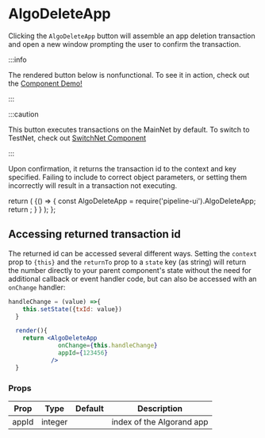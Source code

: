 # AlgoDeleteApp

Clicking the `AlgoDeleteApp` button will assemble an app deletion transaction and open a new window prompting the user to confirm the transaction. 

:::info

The rendered button below is nonfunctional. To see it in action, check out the [Component Demo!](../Demos/demo)

:::

:::caution

This button executes transactions on the MainNet by default. To switch to TestNet, check out [SwitchNet Component](./SwitchNet)

:::

Upon confirmation, it returns the transaction id to the context and key specified. Failing to include to correct object parameters, or setting them incorrectly will result in a transaction not executing.


  return (
    <BrowserOnly>{() => {
      const AlgoDeleteApp = require('pipeline-ui').AlgoDeleteApp;
      return <AlgoDeleteApp />;
      }
    }
    </BrowserOnly>
    );
    };

<BrowserOnlyButton />

## Accessing returned transaction id

The returned id can be accessed several different ways. Setting the `context` prop to `{this}` and the `returnTo` prop to a `state` key (as string) will return the number directly to your parent component's state without the need for additional callback or event handler code, but can also be accessed with an `onChange` handler:

```jsx
handleChange = (value) =>{
    this.setState({txId: value})
  }

  render(){
    return <AlgoDeleteApp
              onChange={this.handleChange} 
              appId={123456}
            />
  }
```

### Props


<Table>
  <thead>
  <tr>
    <th>Prop</th>
    <th>Type</th>
    <th>Default</th>
    <th>Description</th>
  </tr>
  </thead>
  <tbody>
  <tr><td>appId</td><td>integer</td><td></td><td>index of the Algorand app</td></tr>
    </tbody>
    </Table>
